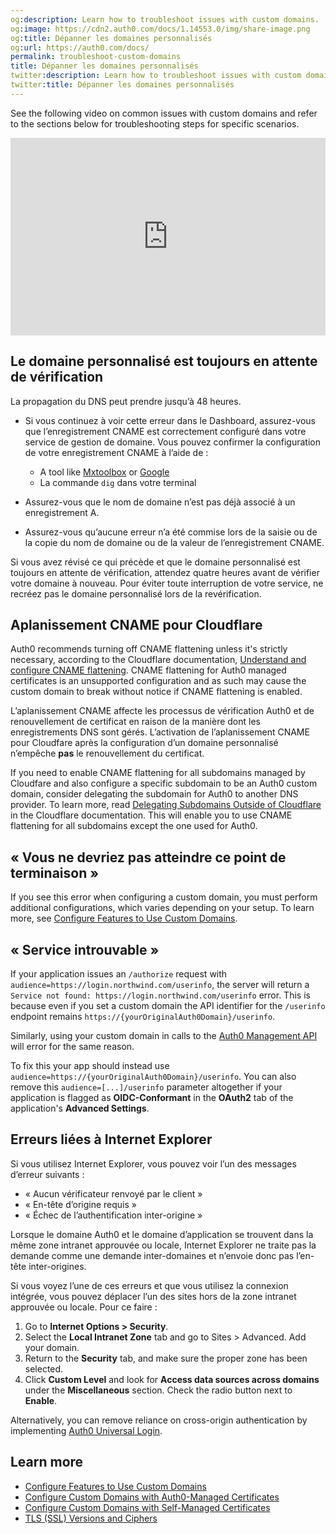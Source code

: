 ```yaml
---
og:description: Learn how to troubleshoot issues with custom domains.
og:image: https://cdn2.auth0.com/docs/1.14553.0/img/share-image.png
og:title: Dépanner les domaines personnalisés
og:url: https://auth0.com/docs/
permalink: troubleshoot-custom-domains
title: Dépanner les domaines personnalisés
twitter:description: Learn how to troubleshoot issues with custom domains.
twitter:title: Dépanner les domaines personnalisés
---
```


See the following video on common issues with <Tooltip tip="Custom Domain: Third-party domain with a specialized, or vanity, name." cta="View Glossary" href="/docs/glossary?term=custom+domains">custom domains</Tooltip> and refer to the sections below for troubleshooting steps for specific scenarios.

<iframe width="100%" height="316" src="https://www.youtube.com/embed/f6fkOkS1RFA" title="Custom Domain Issues" frameborder="0" allow="accelerometer; autoplay; clipboard-write; encrypted-media; gyroscope; picture-in-picture; web-share" referrerpolicy="strict-origin-when-cross-origin" allowfullscreen></iframe>

## Le domaine personnalisé est toujours en attente de vérification

La propagation du DNS peut prendre jusqu’à 48 heures.

* Si vous continuez à voir cette erreur dans le Dashboard, assurez-vous que l’enregistrement CNAME est correctement configuré dans votre service de gestion de domaine. Vous pouvez confirmer la configuration de votre enregistrement CNAME à l’aide de :

  + A tool like [Mxtoolbox](https://mxtoolbox.com/DNSLookup.aspx) or [Google](https://dns.google.com)
  + La commande `dig` dans votre terminal
* Assurez-vous que le nom de domaine n’est pas déjà associé à un enregistrement A.
* Assurez-vous qu’aucune erreur n’a été commise lors de la saisie ou de la copie du nom de domaine ou de la valeur de l’enregistrement CNAME.

Si vous avez révisé ce qui précède et que le domaine personnalisé est toujours en attente de vérification, attendez quatre heures avant de vérifier votre domaine à nouveau. Pour éviter toute interruption de votre service, ne recréez pas le domaine personnalisé lors de la revérification.

## Aplanissement CNAME pour Cloudflare

<Callout icon="file-lines" color="#0EA5E9" iconType="regular">

Auth0 recommends turning off CNAME flattening unless it's strictly necessary, according to the Cloudflare documentation, [Understand and configure CNAME flattening](https://support.cloudflare.com/hc/en-us/articles/200169056-Understand-and-configure-CNAME-Flattening). CNAME flattening for Auth0 managed certificates is an unsupported configuration and as such may cause the custom domain to break without notice if CNAME flattening is enabled.

</Callout>

L’aplanissement CNAME affecte les processus de vérification Auth0 et de renouvellement de certificat en raison de la manière dont les enregistrements DNS sont gérés. L’activation de l’aplanissement CNAME pour Cloudfare après la configuration d’un domaine personnalisé n’empêche **pas** le renouvellement du certificat.

If you need to enable CNAME flattening for all subdomains managed by Cloudfare and also configure a specific subdomain to be an Auth0 custom domain, consider delegating the subdomain for Auth0 to another DNS provider. To learn more, read [Delegating Subdomains Outside of Cloudflare](https://support.cloudflare.com/hc/en-us/articles/360021357131-Delegating-Subdomains-Outside-of-Cloudflare) in the Cloudflare documentation. This will enable you to use CNAME flattening for all subdomains except the one used for Auth0.

## « Vous ne devriez pas atteindre ce point de terminaison »

If you see this error when configuring a custom domain, you must perform additional configurations, which varies depending on your setup. To learn more, see [Configure Features to Use Custom Domains](/docs/customize/custom-domains/configure-features-to-use-custom-domains).

## « Service introuvable »

If your application issues an `/authorize` request with `audience=https://login.northwind.com/userinfo`, the server will return a `Service not found: https://login.northwind.com/userinfo` error. This is because even if you set a custom domain the API identifier for the `/userinfo` endpoint remains `https://{yourOriginalAuth0Domain}/userinfo`.

Similarly, using your custom domain in calls to the [Auth0 Management API](https://auth0.com/docs/api/management/v2) will error for the same reason.

To fix this your app should instead use `audience=https://{yourOriginalAuth0Domain}/userinfo`. You can also remove this `audience=[...]/userinfo` parameter altogether if your application is flagged as **OIDC-Conformant** in the **OAuth2** tab of the application's **Advanced Settings**.

## Erreurs liées à Internet Explorer

Si vous utilisez Internet Explorer, vous pouvez voir l’un des messages d’erreur suivants :

* « Aucun vérificateur renvoyé par le client »
* « En-tête d’origine requis »
* « Échec de l’authentification inter-origine »

Lorsque le domaine Auth0 et le domaine d’application se trouvent dans la même zone intranet approuvée ou locale, Internet Explorer ne traite pas la demande comme une demande inter-domaines et n’envoie donc pas l’en-tête inter-origines.

Si vous voyez l’une de ces erreurs et que vous utilisez la connexion intégrée, vous pouvez déplacer l’un des sites hors de la zone intranet approuvée ou locale. Pour ce faire :

1. Go to **Internet Options > Security**.
2. Select the **Local Intranet Zone** tab and go to Sites > Advanced. Add your domain.
3. Return to the **Security** tab, and make sure the proper zone has been selected.
4. Click **Custom Level** and look for **Access data sources across domains** under the **Miscellaneous** section. Check the radio button next to **Enable**.

Alternatively, you can remove reliance on cross-origin authentication by implementing [Auth0 Universal Login](/docs/authenticate/login/auth0-universal-login).

## Learn more

* [Configure Features to Use Custom Domains](/docs/customize/custom-domains/configure-features-to-use-custom-domains)
* [Configure Custom Domains with Auth0-Managed Certificates](/docs/customize/custom-domains/auth0-managed-certificates)
* [Configure Custom Domains with Self-Managed Certificates](/docs/customize/custom-domains/self-managed-certificates)
* [TLS (SSL) Versions and Ciphers](/docs/customize/custom-domains/self-managed-certificates/tls-ssl)